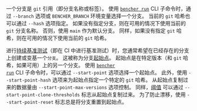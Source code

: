 一个分支是 `git` 引用（即分支名称或标签）。
使用 <code><a href="/zh/docs/explanation/bencher-run/">bencher run</a></code> CLI 子命令时，通过 `--branch` 选项或 `BENCHER_BRANCH` 环境变量选择一个分支。
当前的 `git` 哈希也可以通过 `--hash` 选项指定。
如果没有指定分支，则在可用的情况下使用当前的 `git` 分支名称。
否则，使用 `main` 作为默认分支。
同样，如果没有指定 `git` 哈希，则在可用的情况下使用当前的 `git` 哈希。

进行[持续基准测试][continuous benchmarking]（即在 CI 中进行基准测试）时，您通常希望在已经存在的分支上创建或变基一个`分支`。
这被称为分支[起始点][start point]。
起始点是在特定版本（和 `git` 哈希，如果可用）上的另一个分支。
使用 <code><a href="/zh/docs/explanation/bencher-run/">bencher run</a></code> CLI 子命令时，可以通过 `--start-point` 选项选择一个起始点。
此外，使用 `--start-point-hash` 选项来为起始点指定一个特定的 `git` 哈希。
从起始点复制过来的数据量由 `--start-point-max-versions` 选项控制。
同样，[阈值][thresholds] 可以通过 `--start-point-clone-thresholds` 标志从起始点复制过来。
为了防止漂移，使用 `--start-point-reset` 标志总是将分支重置到起始点。

[continuous benchmarking]: /zh/docs/explanation/continuous-benchmarking/
[start point]: /zh/docs/explanation/benchmarking/#start-point
[thresholds]: /zh/docs/explanation/thresholds/
